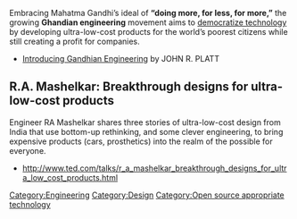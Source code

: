 Embracing Mahatma Gandhi’s ideal of '''“doing more, for less, for more,”''' the growing '''Ghandian engineering''' movement aims to [[democratize technology]] by developing ultra-low-cost products for the world’s poorest citizens while still creating a profit for companies.

* [http://www.ieee.org/portal/site/tionline/menuitem.130a3558587d56e8fb2275875bac26c8/index.jsp?&pName=institute_level1_article&TheCat=1013&article=tionline/legacy/inst2010/feb10/GOLD.xml&;jsessionid=zghpMQ4Vm0Gb5vRJVCQKnxw5XvlnJ5WFdTLrpJj2vn0FsY3cL1GL!258585501!237172134 Introducing Gandhian Engineering] by JOHN R. PLATT 



==R.A. Mashelkar: Breakthrough designs for ultra-low-cost products==
Engineer RA Mashelkar shares three stories of ultra-low-cost design from India that use bottom-up rethinking, and some clever engineering, to bring expensive products (cars, prosthetics) into the realm of the possible for everyone.

* http://www.ted.com/talks/r_a_mashelkar_breakthrough_designs_for_ultra_low_cost_products.html

{{stub}}


[[Category:Engineering]]
[[Category:Design]]
[[Category:Open source appropriate technology]]